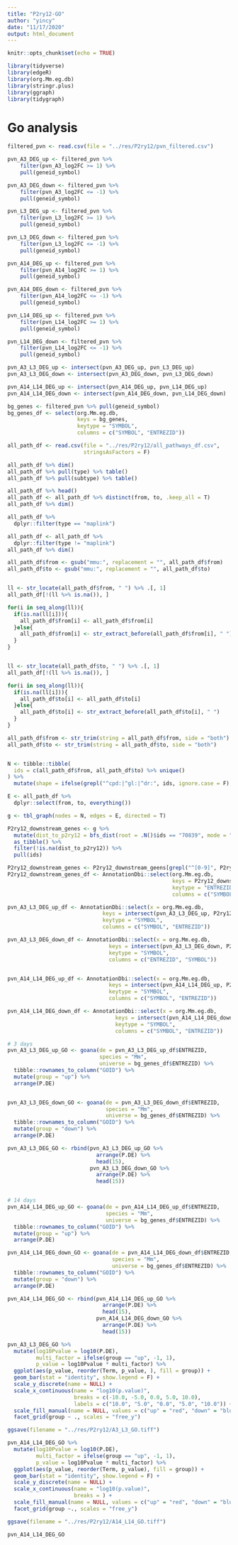 ```yaml
---
title: "P2ry12-GO"
author: "yincy"
date: "11/17/2020"
output: html_document
---
```


```r
knitr::opts_chunk$set(echo = TRUE)
```


```r
library(tidyverse)
library(edgeR)
library(org.Mm.eg.db)
library(stringr.plus)
library(ggraph)
library(tidygraph)
```


# Go analysis  
```r
filtered_pvn <- read.csv(file = "../res/P2ry12/pvn_filtered.csv")

pvn_A3_DEG_up <- filtered_pvn %>% 
    filter(pvn_A3_log2FC >= 1) %>% 
    pull(geneid_symbol)

pvn_A3_DEG_down <- filtered_pvn %>% 
    filter(pvn_A3_log2FC <= -1) %>% 
    pull(geneid_symbol)

pvn_L3_DEG_up <- filtered_pvn %>% 
    filter(pvn_L3_log2FC >= 1) %>% 
    pull(geneid_symbol)

pvn_L3_DEG_down <- filtered_pvn %>% 
    filter(pvn_L3_log2FC <= -1) %>% 
    pull(geneid_symbol)

pvn_A14_DEG_up <- filtered_pvn %>% 
    filter(pvn_A14_log2FC >= 1) %>% 
    pull(geneid_symbol)

pvn_A14_DEG_down <- filtered_pvn %>% 
    filter(pvn_A14_log2FC <= -1) %>% 
    pull(geneid_symbol)

pvn_L14_DEG_up <- filtered_pvn %>% 
    filter(pvn_L14_log2FC >= 1) %>% 
    pull(geneid_symbol)

pvn_L14_DEG_down <- filtered_pvn %>% 
    filter(pvn_L14_log2FC <= -1) %>% 
    pull(geneid_symbol)
```


```r
pvn_A3_L3_DEG_up <- intersect(pvn_A3_DEG_up, pvn_L3_DEG_up)
pvn_A3_L3_DEG_down <- intersect(pvn_A3_DEG_down, pvn_L3_DEG_down)

pvn_A14_L14_DEG_up <- intersect(pvn_A14_DEG_up, pvn_L14_DEG_up)
pvn_A14_L14_DEG_down <- intersect(pvn_A14_DEG_down, pvn_L14_DEG_down)
```


```r
bg_genes <- filtered_pvn %>% pull(geneid_symbol)
bg_genes_df <- select(org.Mm.eg.db, 
                      keys = bg_genes, 
                      keytype = "SYMBOL", 
                      columns = c("SYMBOL", "ENTREZID"))
```


```r
all_path_df <- read.csv(file = "../res/P2ry12/all_pathways_df.csv", 
                        stringsAsFactors = F)

all_path_df %>% dim()
all_path_df %>% pull(type) %>% table()
all_path_df %>% pull(subtype) %>% table()

all_path_df %>% head()
all_path_df <- all_path_df %>% distinct(from, to, .keep_all = T)
all_path_df %>% dim()

all_path_df %>% 
  dplyr::filter(type == "maplink")

all_path_df <- all_path_df %>% 
  dplyr::filter(type != "maplink")
all_path_df %>% dim()

all_path_df$from <- gsub("mmu:", replacement = "", all_path_df$from)
all_path_df$to <- gsub("mmu:", replacement = "", all_path_df$to)


ll <- str_locate(all_path_df$from, " ") %>% .[, 1]
all_path_df[!(ll %>% is.na()), ]

for(i in seq_along(ll)){
  if(is.na(ll[i])){
    all_path_df$from[i] <- all_path_df$from[i]
  }else{
    all_path_df$from[i] <- str_extract_before(all_path_df$from[i], " ")
  }
}


ll <- str_locate(all_path_df$to, " ") %>% .[, 1]
all_path_df[!(ll %>% is.na()), ]

for(i in seq_along(ll)){
  if(is.na(ll[i])){
    all_path_df$to[i] <- all_path_df$to[i]
  }else{
    all_path_df$to[i] <- str_extract_before(all_path_df$to[i], " ")
  }
}

all_path_df$from <- str_trim(string = all_path_df$from, side = "both")
all_path_df$to <- str_trim(string = all_path_df$to, side = "both")


N <- tibble::tibble(
  ids = c(all_path_df$from, all_path_df$to) %>% unique()
) %>% 
  mutate(shape = ifelse(grepl("^cpd:|^gl:|^dr:", ids, ignore.case = F), "21", "22")) 

E <- all_path_df %>% 
  dplyr::select(from, to, everything())

g <- tbl_graph(nodes = N, edges = E, directed = T)

P2ry12_downstream_genes <- g %>% 
  mutate(dist_to_p2ry12 = bfs_dist(root = .N()$ids == "70839", mode = "out")) %>% 
  as_tibble() %>% 
  filter(!is.na(dist_to_p2ry12)) %>% 
  pull(ids)

P2ry12_downstream_genes <- P2ry12_downstream_geens[grepl("^[0-9]", P2ry12_downstream_genes)]
P2ry12_downstream_genes_df <- AnnotationDbi::select(org.Mm.eg.db, 
                                                    keys = P2ry12_downstream_genes, 
                                                    keytype = "ENTREZID", 
                                                    columns = c("SYMBOL", "ENTREZID"))
```



```r

pvn_A3_L3_DEG_up_df <- AnnotationDbi::select(x = org.Mm.eg.db, 
                              keys = intersect(pvn_A3_L3_DEG_up, P2ry12_downstream_genes_df$SYMBOL), 
                              keytype = "SYMBOL", 
                              columns = c("SYMBOL", "ENTREZID"))

pvn_A3_L3_DEG_down_df <- AnnotationDbi::select(x = org.Mm.eg.db, 
                                keys = intersect(pvn_A3_L3_DEG_down, P2ry12_downstream_genes_df$SYMBOL), 
                                keytype = "SYMBOL", 
                                columns = c("ENTREZID", "SYMBOL"))


pvn_A14_L14_DEG_up_df <- AnnotationDbi::select(x = org.Mm.eg.db, 
                                keys = intersect(pvn_A14_L14_DEG_up, P2ry12_downstream_genes_df$SYMBOL), 
                                keytype = "SYMBOL", 
                                columns = c("SYMBOL", "ENTREZID"))

pvn_A14_L14_DEG_down_df <- AnnotationDbi::select(x = org.Mm.eg.db, 
                                  keys = intersect(pvn_A14_L14_DEG_down, P2ry12_downstream_genes_df$SYMBOL), 
                                  keytype = "SYMBOL", 
                                  columns = c("SYMBOL", "ENTREZID"))
```


```r
# 3 days
pvn_A3_L3_DEG_up_GO <- goana(de = pvn_A3_L3_DEG_up_df$ENTREZID, 
                             species = "Mm", 
                             universe = bg_genes_df$ENTREZID) %>% 
  tibble::rownames_to_column("GOID") %>% 
  mutate(group = "up") %>% 
  arrange(P.DE)


pvn_A3_L3_DEG_down_GO <- goana(de = pvn_A3_L3_DEG_down_df$ENTREZID, 
                               species = "Mm", 
                               universe = bg_genes_df$ENTREZID) %>% 
  tibble::rownames_to_column("GOID") %>% 
  mutate(group = "down") %>% 
  arrange(P.DE)

pvn_A3_L3_DEG_GO <- rbind(pvn_A3_L3_DEG_up_GO %>% 
                            arrange(P.DE) %>% 
                            head(15), 
                          pvn_A3_L3_DEG_down_GO %>% 
                            arrange(P.DE) %>% 
                            head(15))


# 14 days
pvn_A14_L14_DEG_up_GO <- goana(de = pvn_A14_L14_DEG_up_df$ENTREZID, 
                               species = "Mm", 
                               universe = bg_genes_df$ENTREZID) %>% 
  tibble::rownames_to_column("GOID") %>% 
  mutate(group = "up") %>% 
  arrange(P.DE)

pvn_A14_L14_DEG_down_GO <- goana(de = pvn_A14_L14_DEG_down_df$ENTREZID, 
                                 species = "Mm", 
                                 universe = bg_genes_df$ENTREZID) %>% 
  tibble::rownames_to_column("GOID") %>% 
  mutate(group = "down") %>% 
  arrange(P.DE)

pvn_A14_L14_DEG_GO <- rbind(pvn_A14_L14_DEG_up_GO %>% 
                              arrange(P.DE) %>% 
                              head(15), 
                            pvn_A14_L14_DEG_down_GO %>% 
                              arrange(P.DE) %>% 
                              head(15))
```


```r
pvn_A3_L3_DEG_GO %>% 
  mutate(log10Pvalue = log10(P.DE),
         multi_factor = ifelse(group == "up", -1, 1), 
         p_value = log10Pvalue * multi_factor) %>%  
  ggplot(aes(p_value, reorder(Term, p_value, ), fill = group)) +
  geom_bar(stat = "identity", show.legend = F) +
  scale_y_discrete(name = NULL) +
  scale_x_continuous(name = "log10(p.value)", 
                     breaks = c(-10.0, -5.0, 0.0, 5.0, 10.0), 
                     labels = c("10.0", "5.0", "0.0", "5.0", "10.0")) +
  scale_fill_manual(name = NULL, values = c("up" = "red", "down" = "blue")) +
  facet_grid(group ~ ., scales = "free_y")

ggsave(filename = "../res/P2ry12/A3_L3_GO.tiff")
```



```r
pvn_A14_L14_DEG_GO %>% 
  mutate(log10Pvalue = log10(P.DE),
         multi_factor = ifelse(group == "up", -1, 1), 
         p_value = log10Pvalue * multi_factor) %>% 
  ggplot(aes(p_value, reorder(Term, p_value), fill = group)) +
  geom_bar(stat = "identity", show.legend = F) +
  scale_y_discrete(name = NULL) +
  scale_x_continuous(name = "log10(p.value)", 
                     breaks = ) +
  scale_fill_manual(name = NULL, values = c("up" = "red", "down" = "blue")) +
  facet_grid(group ~., scales = "free_y")

ggsave(filename = "../res/P2ry12/A14_L14_GO.tiff")
```

```r
pvn_A14_L14_DEG_GO
```







